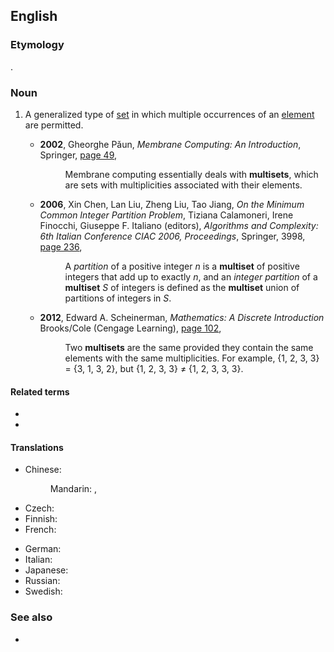 ==English==
{{wikipedia}}

===Etymology===
{{prefix|en|multi|set}}.

===Noun===
{{en-noun}}

# {{lb|en|set theory}} A generalized type of [[set]] in which multiple occurrences of an [[element]] are permitted.
#: {{syn|en|bag|mset}}
#: {{ux|en|Two words are anagrams if they are made up of the same '''multiset''' of letters.}}
#* '''2002''', Gheorghe Pǎun, ''Membrane Computing: An Introduction'', Springer, [https://books.google.com.au/books?id=8CE3BZ7y_kIC&pg=PA50&dq=%22multiset%22%7C%22multisets%22&hl=en&sa=X&ved=0ahUKEwiFtLr20ZTcAhXGv7wKHYtBAdYQ6AEIZzAN#v=onepage&q=%22multiset%22%7C%22multisets%22&f=false page 49],
#*: Membrane computing essentially deals with '''multisets''', which are sets with multiplicities associated with their elements.
#* '''2006''', Xin Chen, Lan Liu, Zheng Liu, Tao Jiang, ''On the Minimum Common Integer Partition Problem'', Tiziana Calamoneri, Irene Finocchi, Giuseppe F. Italiano (editors), ''Algorithms and Complexity: 6th Italian Conference CIAC 2006, Proceedings'', Springer, {{w|LNCS}} 3998, [https://books.google.com.au/books?id=T4LAK65R2i0C&pg=PA236&dq=%22multiset%22%7C%22multisets%22&hl=en&sa=X&ved=0ahUKEwiFtLr20ZTcAhXGv7wKHYtBAdYQ6AEIiAEwEw#v=onepage&q=%22multiset%22%7C%22multisets%22&f=false page 236],
#*: A ''partition'' of a positive integer ''n'' is a '''multiset''' of positive integers that add up to exactly ''n'', and an ''integer partition'' of a '''multiset''' ''S'' of integers is defined as the '''multiset''' union of partitions of integers in ''S''.
#* '''2012''', Edward A. Scheinerman, ''Mathematics: A Discrete Introduction'' Brooks/Cole (Cengage Learning), [https://books.google.com.au/books?id=DZBHGD2sEYwC&pg=PA102&dq=%22multiset%22%7C%22multisets%22&hl=en&sa=X&ved=0ahUKEwiFtLr20ZTcAhXGv7wKHYtBAdYQ6AEIYTAM#v=onepage&q=%22multiset%22%7C%22multisets%22&f=false page 102],
#*: Two '''multisets''' are the same provided they contain the same elements with the same multiplicities. For example, {1, 2, 3, 3} = {3, 1, 3, 2}, but {1, 2, 3, 3} ≠ {1, 2, 3, 3, 3}.

====Related terms====
* {{l|en|multisubset}}
* {{l|en|submultiset}}

====Translations====
{{trans-top|generalized type of set that may contain multiple occurrences of elements}}
* Chinese:
*: Mandarin: {{t|cmn|多重集|tr=duōchóngjí|sc=Hani}}, {{t|cmn|多重集合|tr=duōchóngjíhé|sc=Hani}}
* Czech: {{t|cs|multimnožina|f}}
* Finnish: {{t|fi|monijoukko}}
* French: {{t+|fr|multiensemble|m}}
{{trans-mid}}
* German: {{t|de|Multimenge|f}}
* Italian: {{t|it|multiinsieme|m}}
* Japanese: {{t|ja|多重集合|tr=たじゅうしゅうごう, tajūshūgō|sc=Jpan}}
* Russian: {{t+|ru|мультимно́жество|n}}
* Swedish: {{t|sv|multimängd|c}}
{{trans-bottom}}

===See also===
* {{l|en|multirelation}}